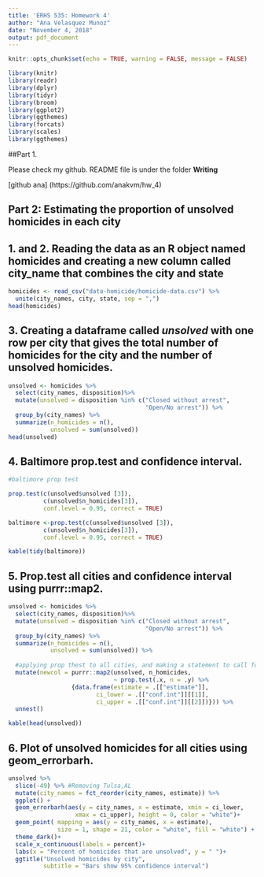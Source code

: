 ```yaml
---
title: 'ERHS 535: Homework 4'
author: "Ana Velasquez Munoz"
date: "November 4, 2018"
output: pdf_document
---
```


```r
knitr::opts_chunk$set(echo = TRUE, warning = FALSE, message = FALSE)
```

```r
library(knitr)
library(readr)
library(dplyr)
library(tidyr)
library(broom)
library(ggplot2)
library(ggthemes)
library(forcats)
library(scales)
library(ggthemes)

```

##Part 1.

Please check my github. README file is under the folder **Writing**

[github ana] (https://github.com/anakvm/hw_4)

## Part 2: Estimating the proportion of unsolved homicides in each city

## 1. and 2. Reading the data as an R object named homicides and creating a new column called city_name that combines the city and state

```r
homicides <- read_csv("data-homicide/homicide-data.csv") %>% 
  unite(city_names, city, state, sep = ",")
head(homicides)

```

## 3. Creating a dataframe called *unsolved* with one row per city that gives the total number of homicides for the city and the number of unsolved homicides.

```r
unsolved <- homicides %>% 
  select(city_names, disposition)%>% 
  mutate(unsolved = disposition %in% c("Closed without arrest", 
                                       "Open/No arrest")) %>% 
  group_by(city_names) %>% 
  summarize(n_homicides = n(),
            unsolved = sum(unsolved))
head(unsolved)

```


## 4. Baltimore prop.test and confidence interval.

```r

#baltimore prop test

prop.test(c(unsolved$unsolved [3]),
          c(unsolved$n_homicides[3]),
          conf.level = 0.95, correct = TRUE)

baltimore <-prop.test(c(unsolved$unsolved [3]),
          c(unsolved$n_homicides[3]),
          conf.level = 0.95, correct = TRUE)

```
```r
kable(tidy(baltimore))

```


## 5. Prop.test all cities and confidence interval using **purrr::map2**.

```r

unsolved <- homicides %>% 
  select(city_names, disposition)%>% 
  mutate(unsolved = disposition %in% c("Closed without arrest", 
                                       "Open/No arrest")) %>% 
  group_by(city_names) %>% 
  summarize(n_homicides = n(),
            unsolved = sum(unsolved)) %>% 
  
  #applying prop thest to all cities, and making a statement to call for the estimates and confidence intervals in the data frame.
  mutate(newcol = purrr::map2(unsolved, n_homicides,  
                              ~ prop.test(.x, n = .y) %>% 
                  {data.frame(estimate = .[["estimate"]],
                         ci_lower = .[["conf.int"]][[1]], 
                         ci_upper = .[["conf.int"]][[2]])})) %>%
  unnest()

kable(head(unsolved))
```


## 6. Plot of unsolved homicides for all cities  using geom_errorbarh. 

```r

unsolved %>% 
  slice(-49) %>% #Removing Tulsa,AL
  mutate(city_names = fct_reorder(city_names, estimate)) %>% 
  ggplot() +
  geom_errorbarh(aes(y = city_names, x = estimate, xmin = ci_lower, 
                   xmax = ci_upper), height = 0, color = "white")+
  geom_point( mapping = aes(y = city_names, x = estimate), 
              size = 1, shape = 21, color = "white", fill = "white") +
  theme_dark()+
  scale_x_continuous(labels = percent)+
  labs(x = "Percent of homicides that are unsolved", y = " ")+
  ggtitle("Unsolved homicides by city",
          subtitle = "Bars show 95% confidence interval")

```


